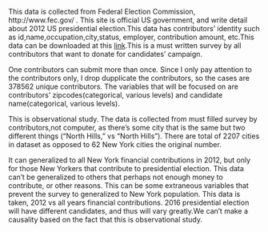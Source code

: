 This data is collected from Federal Election Commission, http://www.fec.gov/ . This site is official US government, and write detail about 2012 US presidential election.This data has contributors' identity such as id,name,occupation,city,status, employer, contribution amount, etc.This data can be downloaded at this [link](ftp://ftp.fec.gov/FEC/Presidential_Map/2012/P00000001/P00000001-NY.zip).This is a must written survey by all contributors that want to donate for candidates' campaign.

One contributors can submit more than once. Since I only pay attention to the contributors only, I drop dupplicate the contributors, so the cases are 378562 unique contributors. The variables that will be focused on are contributors' zipcodes(categorical, various levels) and candidate name(categorical, various levels).

This is observational study. The data is collected from must filled survey by contributors,not computer, as there's some city that is the same but two different things ("North Hills, " vs "North Hills"). There are total of 2207 cities in dataset as opposed to 62 New York cities the original number.

It can generalized to all New York financial contributions in 2012, but only for those New Yorkers that contribute to presidential election. This data can't be generalized to others that perhaps not enough money to contribute, or other  reasons. This can be some extraneous variables that prevent the survey to generalized to New York population. This data is taken, 2012 vs all years financial contributions. 2016 presidential election will have different candidates, and thus will vary greatly.We can't make a causality based on the fact that this is observational study.
